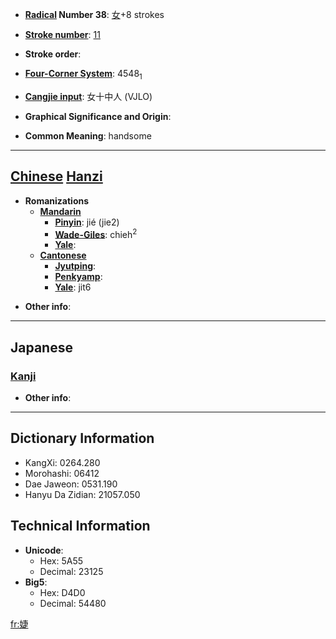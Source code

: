 * '''[[Wiktionary:Chinese radical index| Radical]] Number 38''': [[Wiktionary:Chinese radical index 女|女]]+8 strokes

* '''[[Wiktionary:Chinese total strokes index|Stroke number]]''': [[Wiktionary:Chinese total strokes index 11|11]]

* '''Stroke order''': 

* '''[[Wiktionary:Chinese four corner index|Four-Corner System]]''': 4548<sub>1</sub>

* '''[[Wiktionary:Chinese Cangjie index|Cangjie input]]''': 女十中人 (VJLO)

* '''Graphical Significance and Origin''': 

* '''Common Meaning''': handsome

----

== [[Chinese]] [[Hanzi]] ==

* '''Romanizations'''
** '''[[Mandarin]]'''
*** '''[[Pinyin]]''': jié (jie2)
*** '''[[Wade-Giles]]''': chieh<sup>2</sup>
*** '''[[Yale]]''': 
** '''[[Cantonese]]'''
*** '''[[Jyutping]]''':
*** '''[[Penkyamp]]''': 
*** '''[[Yale]]''': jit6

* '''Other info''': 

----

==Japanese==
===[[Kanji]]===
{{kanji|on readings=[[しょう]] (shō)
|kun readings=[[みめよい]] (mimeyoi)
}}

* '''Other info''':  

----

== Dictionary Information ==

* KangXi: 0264.280
* Morohashi: 06412
* Dae Jaweon: 0531.190
* Hanyu Da Zidian: 21057.050

== Technical Information ==

* '''Unicode''':
** Hex: 5A55
** Decimal: 23125
* '''Big5''':
** Hex: D4D0
** Decimal: 54480

[[fr:婕]]